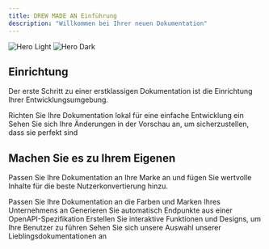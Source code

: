 ```yaml
---
title: DREW MADE AN Einführung
description: "Willkommen bei Ihrer neuen Dokumentation"
---
```


<img
  className="block dark:hidden"
  src="/images/hero-light.svg"
  alt="Hero Light"
/>
<img
  className="hidden dark:block"
  src="/images/hero-dark.svg"
  alt="Hero Dark"
/>

## Einrichtung

Der erste Schritt zu einer erstklassigen Dokumentation ist die Einrichtung Ihrer Entwicklungsumgebung.

<CardGroup cols={2}>
  <Card
    title="Bearbeiten Sie Ihre Dokumentation"
    icon="pen-to-square"
    href="https://mintlify.com/docs/quickstart"
  >
    Richten Sie Ihre Dokumentation lokal für eine einfache Entwicklung ein
  </Card>
  <Card
    title="Vorschau der Änderungen"
    icon="image"
    href="https://mintlify.com/docs/development"
  >
    Sehen Sie sich Ihre Änderungen in der Vorschau an, um sicherzustellen, dass sie perfekt sind
  </Card>
</CardGroup>

## Machen Sie es zu Ihrem Eigenen

Passen Sie Ihre Dokumentation an Ihre Marke an und fügen Sie wertvolle Inhalte für die beste Nutzerkonvertierung hinzu.

<CardGroup cols={2}>
  <Card
    title="Design anpassen"
    icon="palette"
    href="https://mintlify.com/docs/settings/global"
  >
    Passen Sie Ihre Dokumentation an die Farben und Marken Ihres Unternehmens an
  </Card>
  <Card
    title="APIs referenzieren"
    icon="code"
    href="https://mintlify.com/docs/api-playground/openapi"
  >
    Generieren Sie automatisch Endpunkte aus einer OpenAPI-Spezifikation
  </Card>
  <Card
    title="Komponenten hinzufügen"
    icon="screwdriver-wrench"
    href="https://mintlify.com/docs/content/components/accordions"
  >
    Erstellen Sie interaktive Funktionen und Designs, um Ihre Benutzer zu führen
  </Card>
  <Card
    title="Lassen Sie sich inspirieren"
    icon="stars"
    href="https://mintlify.com/customers"
  >
    Sehen Sie sich unsere Auswahl unserer Lieblingsdokumentationen an
  </Card>
</CardGroup>
